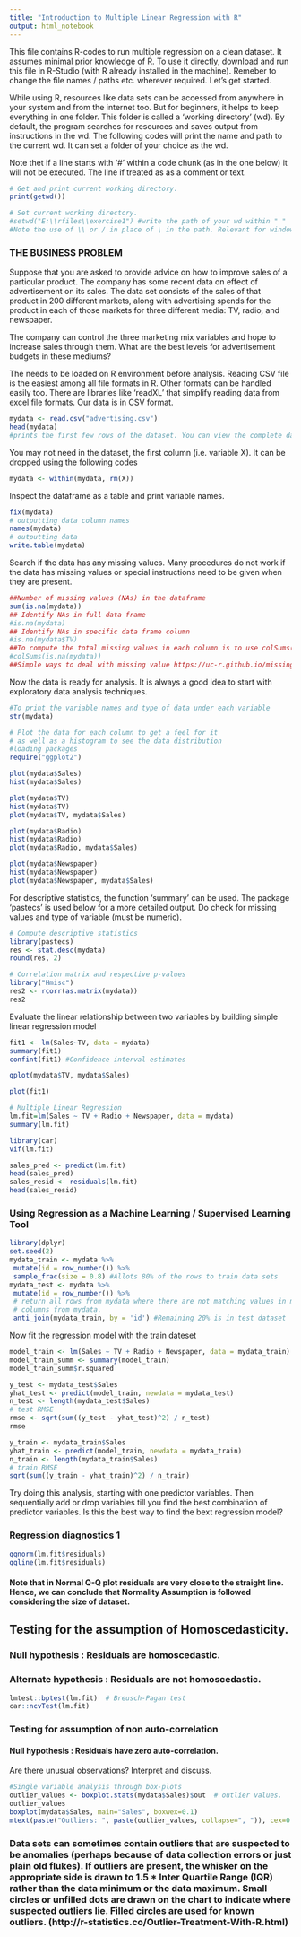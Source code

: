 ---
title: "Introduction to Multiple Linear Regression with R"
output: html_notebook
---
This file contains R-codes to run multiple regression on a clean dataset. It assumes minimal prior knowledge of R. To use it directly, download and run this file in R-Studio (with R already installed in the machine). Remeber to change the file names / paths etc. wherever required. Let's get started.  

While using R, resources like data sets can be accessed from anywhere in your system and from the internet too. But for beginners, it helps to keep everything in one folder. This folder is called a 'working directory' (wd). By default, the program searches for resources and saves output from instructions in the wd. The following codes will print the name and path to the current wd. It can set a folder of your choice as the wd.     

Note thet if a line starts with '#' within a code chunk (as in the one below) it will not be executed. The line if treated as as a comment or text.  

```{r}
# Get and print current working directory.
print(getwd())

# Set current working directory.
#setwd("E:\\rfiles\\exercise1") #write the path of your wd within " " 
#Note the use of \\ or / in place of \ in the path. Relevant for windows systems
```
### THE BUSINESS PROBLEM  
Suppose that you are asked to provide advice on how to improve sales of a particular product. The company has some recent data on effect of advertisement on its sales. The data set consists of the sales of that product in 200 different markets, along with advertising spends for the product in each of those markets for three different media: TV, radio, and newspaper.   

The company can control the three marketing mix variables and hope to increase sales through them. What are the best levels for advertisement budgets in these mediums?   


The needs to be loaded on R environment before analysis. Reading CSV file is the easiest among all file formats in R. Other formats can be handled easily too. There are libraries like 'readXL' that simplify reading data from excel file formats. Our data is in CSV format.  

```{r}
mydata <- read.csv("advertising.csv")
head(mydata) 
#prints the first few rows of the dataset. You can view the complete dataset on a spreadsheet by double clicking on the file name in the environment window
```
You may not need in the dataset, the first column (i.e. variable X). It can be dropped using the following codes 

```{r}
mydata <- within(mydata, rm(X))
```
Inspect the dataframe as a table and print variable names. 
```{r}
fix(mydata)
# outputting data column names
names(mydata)
# outputting data
write.table(mydata)
```
Search if the data has any missing values. Many procedures do not work if the data has missing values or special instructions need to be given when they are present.
```{r}
##Number of missing values (NAs) in the dataframe
sum(is.na(mydata))
## Identify NAs in full data frame
#is.na(mydata)
## Identify NAs in specific data frame column
#is.na(mydata$TV)
##To compute the total missing values in each column is to use colSums()
#colSums(is.na(mydata))
##Simple ways to deal with missing value https://uc-r.github.io/missing_values 
```
Now the data is ready for analysis. It is always a good idea to start with exploratory data analysis techniques. 
```{r}
#To print the variable names and type of data under each variable
str(mydata)
```
```{r}
# Plot the data for each column to get a feel for it
# as well as a histogram to see the data distribution
#loading packages
require("ggplot2")

plot(mydata$Sales)
hist(mydata$Sales)

plot(mydata$TV)
hist(mydata$TV)
plot(mydata$TV, mydata$Sales)

plot(mydata$Radio)
hist(mydata$Radio)
plot(mydata$Radio, mydata$Sales)

plot(mydata$Newspaper)
hist(mydata$Newspaper)
plot(mydata$Newspaper, mydata$Sales)
```

For descriptive statistics, the function 'summary' can be used. The package 'pastecs' is used below for a more detailed output. Do check for missing values and type of variable (must be numeric). 
```{r}
# Compute descriptive statistics
library(pastecs)
res <- stat.desc(mydata)
round(res, 2)
```

```{r}
# Correlation matrix and respective p-values
library("Hmisc")
res2 <- rcorr(as.matrix(mydata))
res2
```


Evaluate the linear relationship between two variables by building simple linear regression model
```{r}
fit1 <- lm(Sales~TV, data = mydata)
summary(fit1)
confint(fit1) #Confidence interval estimates

qplot(mydata$TV, mydata$Sales)

plot(fit1)
```

```{r}
# Multiple Linear Regression
lm.fit=lm(Sales ~ TV + Radio + Newspaper, data = mydata)
summary(lm.fit)
```

```{r}
library(car)
vif(lm.fit)
```

```{r}
sales_pred <- predict(lm.fit)
head(sales_pred)
sales_resid <- residuals(lm.fit)
head(sales_resid)

```


### Using Regression as a Machine Learning / Supervised Learning Tool
```{r}
library(dplyr)
set.seed(2)
mydata_train <- mydata %>%
 mutate(id = row_number()) %>%
 sample_frac(size = 0.8) #Allots 80% of the rows to train data sets
mydata_test <- mydata %>%
 mutate(id = row_number()) %>%
 # return all rows from mydata where there are not matching values in mydata_train, keeping just
 # columns from mydata.
 anti_join(mydata_train, by = 'id') #Remaining 20% is in test dataset
```

Now fit the regression model with the train dateset
```{r}
model_train <- lm(Sales ~ TV + Radio + Newspaper, data = mydata_train)
model_train_summ <- summary(model_train)
model_train_summ$r.squared
```

```{r}
y_test <- mydata_test$Sales
yhat_test <- predict(model_train, newdata = mydata_test)
n_test <- length(mydata_test$Sales)
# test RMSE
rmse <- sqrt(sum((y_test - yhat_test)^2) / n_test)
rmse
```

```{r}
y_train <- mydata_train$Sales
yhat_train <- predict(model_train, newdata = mydata_train)
n_train <- length(mydata_train$Sales)
# train RMSE
sqrt(sum((y_train - yhat_train)^2) / n_train)
```
Try doing this analysis, starting with one predictor variables. Then sequentially add or drop variables till you find the best combination of predictor variables. Is this the best way to find the bext regression model?


### Regression diagnostics 1

```{r}
qqnorm(lm.fit$residuals)
qqline(lm.fit$residuals)

```
#### Note that in Normal Q-Q plot residuals are very close to the straight line. Hence, we can conclude that Normality Assumption is followed considering the size of dataset.

## Testing for the assumption of Homoscedasticity. 
### Null hypothesis : Residuals are homoscedastic.
### Alternate hypothesis : Residuals are not homoscedastic.

```{r}
lmtest::bptest(lm.fit)  # Breusch-Pagan test
car::ncvTest(lm.fit)
```

### Testing for assumption of non auto-correlation
#### Null hypothesis : Residuals have zero auto-correlation.


Are there unusual observations? Interpret and discuss.

```{r}
#Single variable analysis through box-plots
outlier_values <- boxplot.stats(mydata$Sales)$out  # outlier values.
outlier_values
boxplot(mydata$Sales, main="Sales", boxwex=0.1)
mtext(paste("Outliers: ", paste(outlier_values, collapse=", ")), cex=0.6)
```
### Data sets can sometimes contain outliers that are suspected to be anomalies (perhaps because of data collection errors or just plain old flukes). If outliers are present, the whisker on the appropriate side is drawn to 1.5 * Inter Quartile Range (IQR) rather than the data minimum or the data maximum. Small circles or unfilled dots are drawn on the chart to indicate where suspected outliers lie. Filled circles are used for known outliers. (http://r-statistics.co/Outlier-Treatment-With-R.html)
